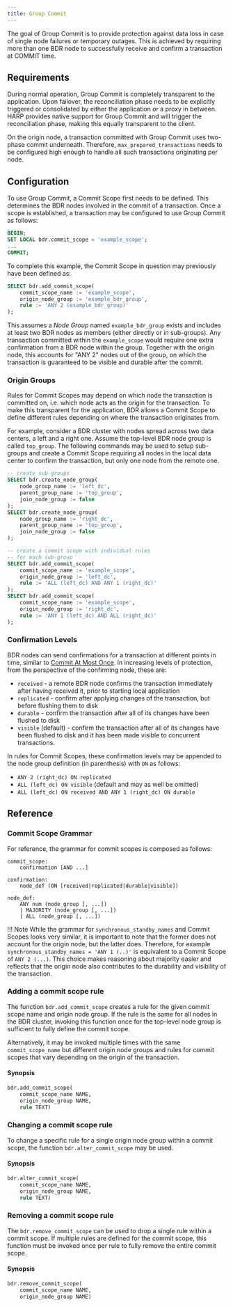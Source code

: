 ```yaml
---
title: Group Commit
---
```


The goal of Group Commit is to provide protection against data loss
in case of single node failures or temporary outages. This is achieved
by requiring more than one BDR node to successfully receive and
confirm a transaction at COMMIT time.

## Requirements

During normal operation, Group Commit is completely transparent to the
application.  Upon failover, the reconciliation phase needs to be
explicitly triggered or consolidated by either the application or a
proxy in between.  HARP provides native support for Group Commit and
will trigger the reconciliation phase, making this equally transparent
to the client.

On the origin node, a transaction committed with Group Commit uses
two-phase commit underneath.  Therefore, `max_prepared_transactions`
needs to be configured high enough to handle all such transactions
originating per node.

## Configuration

To use Group Commit, a Commit Scope first needs to be defined.  This
determines the BDR nodes involved in the commit of a transaction.
Once a scope is established, a transaction may be configured to use
Group Commit as follows:

```sql
BEGIN;
SET LOCAL bdr.commit_scope = 'example_scope';
...
COMMIT;
```

To complete this example, the Commit Scope in question may previously
have been defined as:

```sql
SELECT bdr.add_commit_scope(
    commit_scope_name := 'example_scope',
    origin_node_group := 'example_bdr_group',
    rule := 'ANY 2 (example_bdr_group)'
);
```

This assumes a *Node Group* named `example_bdr_group` exists and
includes at least two BDR nodes as members (either directly or in
sub-groups).  Any transaction committed within the `example_scope`
would require one extra confirmation from a BDR node within the group.
Together with the origin node, this accounts for "ANY 2" nodes out of
the group, on which the transaction is guaranteed to be visible and
durable after the commit.

### Origin Groups

Rules for Commit Scopes may depend on which node the transaction is
committed on, i.e. which node acts as the origin for the transaction.
To make this transparent for the application, BDR allows a Commit
Scope to define different rules depending on where the transaction
originates from.

For example, consider a BDR cluster with nodes spread across two data
centers, a left and a right one.  Assume the top-level BDR node group
is called `top_group`.  The following commands may be used to setup
sub-groups and create a Commit Scope requiring all nodes in the local
data center to confirm the transaction, but only one node from the
remote one.

```sql
-- create sub-groups
SELECT bdr.create_node_group(
    node_group_name := 'left_dc',
    parent_group_name := 'top_group',
    join_node_group := false
);
SELECT bdr.create_node_group(
    node_group_name := 'right_dc',
    parent_group_name := 'top_group',
    join_node_group := false
);

-- create a commit scope with individual rules
-- for each sub-group
SELECT bdr.add_commit_scope(
    commit_scope_name := 'example_scope',
    origin_node_group := 'left_dc',
    rule := 'ALL (left_dc) AND ANY 1 (right_dc)'
);
SELECT bdr.add_commit_scope(
    commit_scope_name := 'example_scope',
    origin_node_group := 'right_dc',
    rule := 'ANY 1 (left_dc) AND ALL (right_dc)'
);
```

### Confirmation Levels

BDR nodes can send confirmations for a transaction at different points
in time, similar to [Commit At Most Once](camo).  In increasing
levels of protection, from the perspective of the confirming node,
these are:

* `received` - a remote BDR node confirms the transaction immediately
  after having received it, prior to starting local application
* `replicated` - confirm after applying changes of the transaction,
  but before flushing them to disk
* `durable` - confirm the transaction after all of its changes have
  been flushed to disk
* `visible` (default) - confirm the transaction after all of its
  changes have been flushed to disk and it has been made visible to
  concurrent transactions.

In rules for Commit Scopes, these confirmation levels may be appended
to the node group definition (in parenthesis) with `ON` as follows:

* `ANY 2 (right_dc) ON replicated`
* `ALL (left_dc) ON visible` (default and may as well be
  omitted)
* `ALL (left_dc) ON received AND ANY 1 (right_dc) ON durable`

## Reference

### Commit Scope Grammar

For reference, the grammar for commit scopes is composed as follows:

```
commit_scope:
    confirmation [AND ...]

confirmation:
    node_def (ON [received|replicated|durable|visible])

node_def:
    ANY num (node_group [, ...])
    | MAJORITY (node_group [, ...])
    | ALL (node_group [, ...])
```

!!! Note
    While the grammar for `synchronous_standby_names` and Commit
    Scopes looks very similar, it is important to note that the former
    does not account for the origin node, but the latter does.
    Therefore, for example `synchronous_standby_names = 'ANY 1 (..)'`
    is equivalent to a Commit Scope of `ANY 2 (...)`.  This choice
    makes reasoning about majority easier and reflects that the origin
    node also contributes to the durability and visibility of the
    transaction.

### Adding a commit scope rule

The function `bdr.add_commit_scope` creates a rule for the given
commit scope name and origin node group. If the rule is the same for
all nodes in the BDR cluster, invoking this function once for the
top-level node group is sufficient to fully define the commit scope.

Alternatively, it may be invoked multiple times with the same
`commit_scope_name` but different origin node groups and rules for
commit scopes that vary depending on the origin of the transaction.

#### Synopsis

```sql
bdr.add_commit_scope(
    commit_scope_name NAME,
    origin_node_group NAME,
    rule TEXT)
```

### Changing a commit scope rule

To change a specific rule for a single origin node group within a
commit scope, the function `bdr.alter_commit_scope` may be used.

#### Synopsis

```sql
bdr.alter_commit_scope(
    commit_scope_name NAME,
    origin_node_group NAME,
    rule TEXT)
```

### Removing a commit scope rule

The `bdr.remove_commit_scope` can be used to drop a single rule within
a commit scope.  If multiple rules are defined for the commit scope,
this function must be invoked once per rule to fully remove the entire
commit scope.

#### Synopsis

```sql
bdr.remove_commit_scope(
    commit_scope_name NAME,
    origin_node_group NAME)
```
